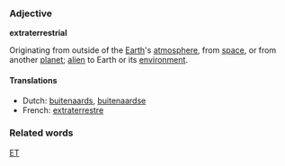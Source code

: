 ===Adjective===
'''extraterrestrial'''

Originating from outside of the [[Earth]]'s [[atmosphere]], from [[space]], or from another [[planet]]; [[alien]] to Earth or its [[environment]].

====Translations====
*Dutch: [[buitenaards]], [[buitenaardse]]
*French: [[extraterrestre]]

===Related words===
[[ET]]